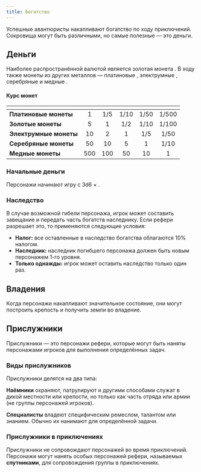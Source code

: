 ```yaml
---
title: Богатство
---
```



Успешные авантюристы накапливают богатство по ходу приключений. Сокровища могут быть различными, но самые полезные — это деньги.

## Деньги

Наиболее распространённой валютой является золотая монета <Coin />. В ходу также монеты из других металлов — платиновые <Coin t="p" />, электрумные <Coin t="e" />, серебряные <Coin t="s" /> и медные <Coin t="c" />.

#### Курс монет

|                        | <Coin v="1" t="p" /> | <Coin v="1" /> | <Coin v="1" t="e" /> | <Coin v="1" t="s" /> | <Coin v="1" t="c" /> |
| ---------------------- | :------------------: | :------------: | :------------------: | :------------------: | :------------------: |
| **Платиновые монеты**  |          1           |      1/5       |         1/10         |         1/50         |        1/500         |
| **Золотые монеты**     |          5           |       1        |         1/2          |         1/10         |        1/100         |
| **Электрумные монеты** |          10          |       2        |          1           |         1/5          |         1/50         |
| **Серебряные монеты**  |          50          |       10       |          5           |          1           |         1/10         |
| **Медные монеты**      |         500          |      100       |          50          |          10          |          1           |

### Начальные деньги

Персонажи начинают игру с 3d6 × <Coin v="10" />.

### Наследство

В случае возможной гибели персонажа, игрок может составить завещание и передать часть богатств наследнику. Если рефери разрешает это, то применяются следующие условия:

- **Налог:** все оставленные в наследство богатства облагаются 10% налогом.
- **Наследник:** наследник погибшего персонажа должен быть новым персонажем 1-го уровня.
- **Только однажды:** игрок может оставить наследство только один раз.

## Владения

Когда персонажи накапливают значительное состояние, они могут построить крепость и получить земли во владение.

<LinkCard title="Крепости" href="/characters/strongholds/construction" />

## Прислужники

Прислужники — это персонажи рефери, которые могут быть наняты персонажами игроков для выполнения определённых задач.

### Виды прислужников

Прислужники делятся на два типа:

**Наёмники** охраняют, патрулируют и другими способами служат в дикой местности или крепости, но только как часть отряда или армии (не группы персонажей игроков).

<LinkCard title="Наёмники" href="/characters/hired-help/mercenaries" />

**Специалисты** владеют специфическим ремеслом, талантом или знанием. Обычно их нанимают для определённой задачи.

<LinkCard title="Специалисты" href="/characters/hired-help/specialists" />

### Прислужники в приключениях

Прислужники не сопровождают персонажей во время приключений. Персонажи могут нанять особых персонажей рефери, называемых **спутниками**, для сопровождения группы в приключениях.

<LinkCard title="Спутники" href="/characters/hired-help/retainers" />
